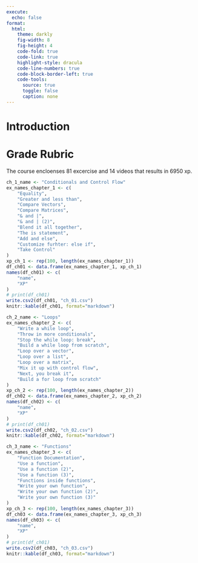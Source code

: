 ```yaml
---
execute:
  echo: false
format:
  html: 
    theme: darkly
    fig-width: 8
    fig-height: 4
    code-fold: true
    code-link: true
    highlight-style: dracula
    code-line-numbers: true
    code-block-border-left: true
    code-tools:
      source: true
      toggle: false
      caption: none
---
```

# Introduction {.unnumbered} 

# Grade Rubric {.unnumbered} 
The course encloenses 81 excercise and 14 videos that results in 6950 xp.
```r
ch_1_name <- "Conditionals and Control Flow"
ex_names_chapter_1 <- c(
    "Equality",
    "Greater and less than",
    "Compare Vectors",
    "Compare Matrices",
    "& and |",
    "& and | (2)",
    "Blend it all together",
    "The is statement",
    "Add and else",
    "Customize furhter: else if",
    "Take Control"
)
xp_ch_1 <- rep(100, length(ex_names_chapter_1))
df_ch01 <- data.frame(ex_names_chapter_1, xp_ch_1)
names(df_ch01) <- c(
    "name", 
    "XP"
)
# print(df_ch01)
write.csv2(df_ch01, "ch_01.csv")
knitr::kable(df_ch01, format="markdown")
``` 
```r
ch_2_name <- "Loops"
ex_names_chapter_2 <- c(
    "Write a while loop",
    "Throw in more conditionals",
    "Stop the while loop: break",
    "Build a while loop from scratch",
    "Loop over a vector",
    "Loop over a list",
    "Loop over a matrix",
    "Mix it up with control flow",
    "Next, you break it",
    "Build a for loop from scratch"
)
xp_ch_2 <- rep(100, length(ex_names_chapter_2))
df_ch02 <- data.frame(ex_names_chapter_2, xp_ch_2)
names(df_ch02) <- c(
    "name", 
    "XP"
)
# print(df_ch01)
write.csv2(df_ch02, "ch_02.csv")
knitr::kable(df_ch02, format="markdown")
```

```r
ch_3_name <- "Functions"
ex_names_chapter_3 <- c(
    "Function Documentation",
    "Use a function",
    "Use a function (2)",
    "Use a function (3)",
    "Functions inside functions",
    "Write your own function",
    "Write your own function (2)",
    "Write your own function (3)"
)
xp_ch_3 <- rep(100, length(ex_names_chapter_3))
df_ch03 <- data.frame(ex_names_chapter_3, xp_ch_3)
names(df_ch03) <- c(
    "name", 
    "XP"
)
# print(df_ch01)
write.csv2(df_ch03, "ch_03.csv")
knitr::kable(df_ch03, format="markdown")
```